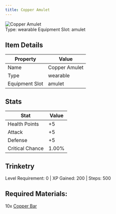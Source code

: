 ```yaml
---
title: Copper Amulet
---
```


<div className="flex items-start gap-6 mb-8">
  <div className="flex-shrink-0">
    <img src="/assets/resources/trinketry/amulets/copper_amulet.png" alt="Copper Amulet" className="w-24 h-24 border rounded-lg" />
  </div>
  <div className="flex-1">
    <div className="space-y-2">
            <div className="flex flex-wrap gap-4 text-sm">
        <span className="px-2 py-1 bg-green-100 dark:bg-green-900 rounded-md">
          Type: wearable
        </span>
        <span className="px-2 py-1 bg-purple-100 dark:bg-purple-900 rounded-md">
          Equipment Slot: amulet
        </span>
      </div>
    </div>
  </div>
</div>

## Item Details
| Property | Value |
|----------|-------|
| Name | Copper Amulet |
| Type | wearable |
| Equipment Slot | amulet |

## Stats
| Stat | Value |
|------|-------|
| Health Points | +5 |
| Attack | +5 |
| Defense | +5 |
| Critical Chance | 1.00% |

## Trinketry
Level Requirement: 0 | XP Gained: 200 | Steps: 500

## Required Materials:
10x [Copper Bar](/docs/resources/individual/copper_bar)
